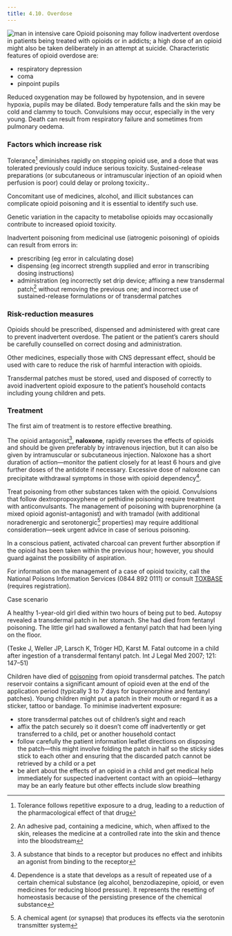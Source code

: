 ```yaml
---
title: 4.10. Overdose
---
```



![man in intensive care](../../assets/con146659.jpg)
Opioid poisoning may follow inadvertent overdose in patients being treated with opioids or in addicts; a high dose of an opioid might also be taken deliberately in an attempt at suicide. Characteristic features of opioid overdose are:

* respiratory depression
* coma
* pinpoint pupils
  
 Reduced oxygenation may be followed by hypotension, and in severe hypoxia, pupils may be dilated. Body temperature falls and the skin may be cold and clammy to touch. Convulsions may occur, especially in the very young. Death can result from respiratory failure and sometimes from pulmonary oedema.

### Factors which increase risk

Tolerance[^1] diminishes rapidly on stopping opioid use, and a dose that was tolerated previously could induce serious toxicity. Sustained-release preparations (or subcutaneous or intramuscular injection of an opioid when perfusion is poor) could delay or prolong toxicity..

Concomitant use of medicines, alcohol, and illicit substances can complicate opioid poisoning and it is essential to identify such use.

Genetic variation in the capacity to metabolise opioids may occasionally contribute to increased opioid toxicity.

Inadvertent poisoning from medicinal use (iatrogenic poisoning) of opioids can result from errors in:

* prescribing (eg error in calculating dose)
* dispensing (eg incorrect strength supplied and error in transcribing dosing instructions)
* administration (eg incorrectly set drip device; affixing a new transdermal patch[^2] without removing the previous one; and incorrect use of sustained-release formulations or of transdermal patches

### Risk-reduction measures

Opioids should be prescribed, dispensed and administered with great care to prevent inadvertent overdose. The patient or the patient’s carers should be carefully counselled on correct dosing and administration.

Other medicines, especially those with CNS depressant effect, should be used with care to reduce the risk of harmful interaction with opioids.

Transdermal patches must be stored, used and disposed of correctly to avoid inadvertent opioid exposure to the patient’s household contacts including young children and pets.

### Treatment

The first aim of treatment is to restore effective breathing.

The opioid antagonist[^3], **naloxone**, rapidly reverses the effects of opioids and should be given preferably by intravenous injection, but it can also be given by intramuscular or subcutaneous injection. Naloxone has a short duration of action—monitor the patient closely for at least 6 hours and give further doses of the antidote if necessary. Excessive dose of naloxone can precipitate withdrawal symptoms in those with opioid dependency[^4].

Treat poisoning from other substances taken with the opioid. Convulsions that follow dextropropoxyphene or pethidine poisoning require treatment with anticonvulsants. The management of poisoning with buprenorphine (a mixed opioid agonist–antagonist) and with tramadol (with additional noradrenergic and serotonergic[^5] properties) may require additional consideration—seek urgent advice in case of serious poisoning.

In a conscious patient, activated charcoal can prevent further absorption if the opioid has been taken within the previous hour; however, you should guard against the possibility of aspiration.

For information on the management of a case of opioid toxicity, call the National Poisons Information Services (0844 892 0111) or consult [TOXBASE](http://www.toxbase.org/) (requires registration).

Case scenario

A healthy 1-year-old girl died within two hours of being put to bed. Autopsy revealed a transdermal patch in her stomach. She had died from fentanyl poisoning. The little girl had swallowed a fentanyl patch that had been lying on the floor.

(Teske J, Weller JP, Larsch K, Tröger HD, Karst M. Fatal outcome in a child after ingestion of a transdermal fentanyl patch. Int J Legal Med 2007; 121: 147–51)

Children have died of [poisoning](http://www.fda.gov/forconsumers/consumerupdates/ucm300803.htm) from opioid transdermal patches. The patch reservoir contains a significant amount of opioid even at the end of the application period (typically 3 to 7 days for buprenorphine and fentanyl patches). Young children might put a patch in their mouth or regard it as a sticker, tattoo or bandage. To minimise inadvertent exposure:

* store transdermal patches out of children’s sight and reach
* affix the patch securely so it doesn’t come off inadvertently or get transferred to a child, pet or another household contact
* follow carefully the patient information leaflet directions on disposing the patch—this might involve folding the patch in half so the sticky sides stick to each other and ensuring that the discarded patch cannot be retrieved by a child or a pet
* be alert about the effects of an opioid in a child and get medical help immediately for suspected inadvertent contact with an opioid—lethargy may be an early feature but other effects include slow breathing


[^1]: Tolerance follows repetitive exposure to a drug, leading to a reduction of the pharmacological effect of that drug


[^2]: An adhesive pad, containing a medicine, which, when affixed to the skin, releases the medicine at a controlled rate into the skin and thence into the bloodstream


[^3]: A substance that binds to a receptor but produces no effect and inhibits an agonist from binding to the receptor


[^4]: Dependence is a state that develops as a result of repeated use of a certain chemical substance (eg alcohol, benzodiazepine, opioid, or even medicines for reducing blood pressure). It represents the resetting of homeostasis because of the persisting presence of the chemical substance


[^5]: A chemical agent (or synapse) that produces its effects via the serotonin transmitter system
